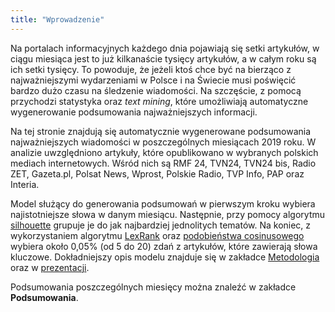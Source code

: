 ```yaml
---
title: "Wprowadzenie"
---
```


Na portalach informacyjnych każdego dnia pojawiają się setki artykułów, w ciągu miesiąca jest to już kilkanaście tysięcy artykułów, a w całym roku są ich setki tysięcy. To powoduje, że jeżeli ktoś chce być na bierząco z najważniejszymi wydarzeniami w Polsce i na Świecie musi poświęcić bardzo dużo czasu na śledzenie wiadomości. Na szczęście, z pomocą przychodzi statystyka oraz *text mining*, które umożliwiają automatyczne wygenerowanie podsumowania najważniejszych informacji.

Na tej stronie znajdują się automatycznie wygenerowane podsumowania najważniejszych wiadomości w poszczególnych miesiącach 2019 roku. W analizie uwzględniono artykuły, które opublikowano w wybranych polskich mediach internetowych. Wśród nich są RMF 24, TVN24, TVN24 bis, Radio ZET, Gazeta.pl, Polsat News, Wprost, Polskie Radio, TVP Info, PAP oraz Interia.

Model służący do generowania podsumowań w pierwszym kroku wybiera najistotniejsze słowa w danym miesiącu. Następnie, przy pomocy algorytmu [silhouette](https://en.wikipedia.org/wiki/Silhouette_(clustering)) grupuje je do jak najbardziej jednolitych tematów. Na koniec, z wykorzystaniem algorytmu [LexRank](https://blog.nus.edu.sg/soctalent/2010/02/11/a-brief-summary-of-lexrank-graph-based-lexical-centrality-as-salience-in-text-summarization/) oraz [podobieństwa cosinusowego](https://towardsdatascience.com/overview-of-text-similarity-metrics-3397c4601f50) wybiera około 0,05% (od 5 do 20) zdań z artykułów, które zawierają słowa kluczowe. Dokładniejszy opis modelu znajduje się w zakładce [Metodologia](https://jkubajek.github.io/News_Selector/methodology) oraz w [prezentacji](https://jkubajek.github.io/News_Selector/News_Selector.pdf).

Podsumowania poszczególnych miesięcy można znaleźć w zakładce **Podsumowania**.

